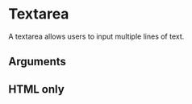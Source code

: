 
<Meta title="Components/Textarea" component={Textarea} argTypes={argTypes} />

# Textarea

A textarea allows users to input multiple lines of text.


<Canvas>
  <Story story={stories.Default} name="Default" />
</Canvas>

## Arguments

<ArgsTable story="Default" />

## HTML only

<Canvas>
  <Story story={stories.HTML} name="html" />
</Canvas>
